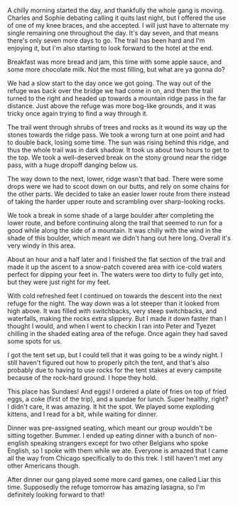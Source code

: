 A chilly morning started the day, and thankfully the whole gang is moving.
Charles and Sophie debating calling it quits last night, but I offered the use
of one of my knee braces, and she accepted. I will just have to alternate my
single remaining one throughout the day. It's day seven, and that means there's
only seven more days to go. The trail has been hard and I'm enjoying it, but I'm
also starting to look forward to the hotel at the end.

Breakfast was more bread and jam, this time with some apple sauce, and some
more chocolate milk. Not the most filling, but what are ya gonna do?

We had a slow start to the day once we got going. The way out of the refuge
was back over the bridge we had come in on, and then the trail turned to the
right and headed up towards a mountain ridge pass in the far distance. Just
above the refuge was more bog-like grounds, and it was tricky once again trying
to find a way through it.

The trail went through shrubs of trees and rocks as it wound its way up the
stones towards the ridge pass. We took a wrong turn at one point and had to
double back, losing some time. The sun was rising behind this ridge, and thus
the whole trail was in dark shadow. It took us about two hours to get to the
top. We took a well-deserved break on the stony ground near the ridge pass,
with a huge dropoff danging below us.

The way down to the next, lower, ridge wasn't that bad. There were some drops
were we had to scoot down on our butts, and rely on some chains for the other
parts. We decided to take an easier lower route from there instead of taking
the harder upper route and scrambling over sharp-looking rocks.

We took a break in some shade of a large boulder after completing the lower
route, and before continuing along the trail that seemed to run for a good while
along the side of a mountain. It was chilly with the wind in the shade of this
boulder, which meant we didn't hang out here long. Overall it's very windy in
this area.

About an hour and a half later and I finished the flat section of the trail and
made it up the ascent to a snow-patch covered area with ice-cold waters perfect
for dipping your feet in. The waters were too dirty to fully get into, but they
were just right for my feet.

With cold refreshed feet I continued on towards the descent into the next refuge
for the night. The way down was a lot steeper than it looked from high above.
It was filled with switchbacks, very steep switchbacks, and waterfalls, making
the rocks extra slippery. But I made it down faster than I thought I would, and
when I went to checkin I ran into Peter and Tyezet chilling in the shaded
eating area of the refuge. Once again they had saved some spots for us.

I got the tent set up, but I could tell that it was going to be a windy night.
I still haven't figured out how to properly pitch the tent, and that's also
probably due to having to use rocks for the tent stakes at every campsite
because of the rock-hard ground. I hope they hold.

This place has Sundaes! And eggs! I ordered a plate of fries on top of fried
eggs, a coke (first of the trip), and a sundae for lunch. Super healthy, right?
I didn't care, it was amazing. It hit the spot. We played some exploding kittens,
and I read for a bit, while waiting for dinner.

Dinner was pre-assigned seating, which meant our group wouldn't be sitting
together. Bummer. I ended up eating dinner with a bunch of non-english speaking
strangers except for two other Belgians who spoke English, so I spoke with them
while we ate. Everyone is amazed that I came all the way from Chicago
specifically to do this trek. I still haven't met any other Americans though.

After dinner our gang played some more card games, one called Liar this time.
Supposedly the refuge tomorrow has amazing lasagna, so I'm definitely looking
forward to that!
